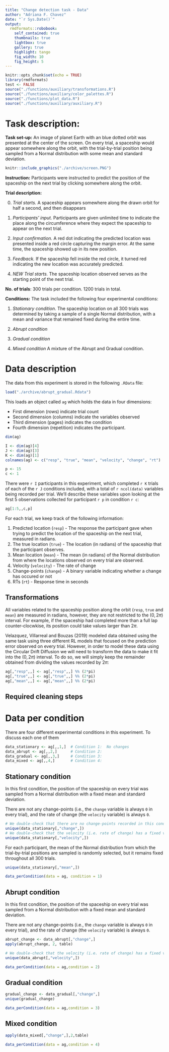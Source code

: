 ```yaml
---
title: "Change detection task - Data"
author: "Adriana F. Chavez"
date: "`r Sys.Date()`"
output:
  rmdformats::robobook:
    self_contained: true
    thumbnails: true
    lightbox: true
    gallery: true
    highlight: tango
    fig_width: 10 
    fig_height: 5 
---
```


```r
knitr::opts_chunk$set(echo = TRUE)
library(rmdformats)
test <- FALSE
source("./functions/auxiliary/transformations.R")
source("./functions/auxiliary/color_palettes.R")
source("./functions/plot_data.R")
source("./functions/auxiliary/auxiliary.R")
```

# Task description:

**Task set-up:** An image of planet Earth with an blue dotted orbit was presented at the center of the screen. On every trial, a spaceship would appear somewhere along the orbit, with the trial-by-trial position being sampled from a Normal distribution with some mean and standard deviation.

```r
knitr::include_graphics("./archive/screen.PNG")
```

**Instruction:** Participants were instructed to predict the position of the spaceship on the next trial by clicking somewhere along the orbit.

**Trial description:** 

0. *Trial starts.* A spaceship appears somewhere along the drawn orbit for half a second, and then disappears

1. *Participants' input.* Participants are given unlimited time to indicate the place along the circumference where they expect the spaceship to appear on the next trial.

2. *Input confirmation.* A red dot indicating the predicted location was presented inside a red circle capturing the margin error. At the same time, the spaceship showed up in its new position.

3. *Feedback.* If the spaceship fell inside the red circle, it turned red indicating the new location was accurately predicted. 

0. *NEW Trial starts.* The spaceship location observed serves as the starting point of the next trial.

<!-- > ''... participants were required to predict the future position of a spaceship moving around planet Earth along a specified orbit (...) Its location was given in radians (rad) using the center of the orbit as reference. On every trial, the spaceship appeared for half a second on a given point of its orbit, after which it disappeared. Participants had to click on the position where they thought it would reappear in the next trial. After their choice, a red dot indicated the location they selected and a red circle a fixed margin of error. At the same time, the spaceship showed up in its new position. If it fell inside the red circle, it turned red indicating the new location was accurately predicted or remained the same color otherwise. There was no time limit for participants to emit their responses. This sequence was repeated throughout the experiment. Moreover, if the spaceship gave a full lap in a counterclock-wise direction, i.e., moving 2π rad, the second lap would continue from 2π rad to 4π rad, and so on. Similarly if the spaceship completed a full lap in a clockwise direction, its next position was given according to values of the previous lap. We followed the same logic to register participant’s responses. This transformation allowed the range of possible values of observations and responses to span from -∞ to ∞, and was particularly useful to avoid sudden -->
<!-- changes of position from 2π rad to 0 every time a full lap was completed.'' -->
<!-- > -->

**No. of trials**: 300 trials per condition. 1200 trials in total.

**Conditions:** The task included the following four experimental conditions:

1. *Stationary condition*. The spaceship location on all 300 trials was determined by taking a sample of a single Normal distribution, with a mean and variance that remained fixed during the entire time.

2. *Abrupt condition*

3. *Gradual condition*

4. *Mixed condition* A mixture of the Abrupt and Gradual condition.


# Data description

The data from this experiment is stored in the following `.RData` file:

```r
load("./archive/abrupt_gradual.Rdata")
```

This loads an object called `ag` which holds the data in four dimensions:

- First dimension (rows) indicate trial count
- Second dimension (columns) indicate the variables observed
- Third dimension (pages) indicates the condition
- Fourth dimension (repetition) indicates the participant.

```r
dim(ag)
```

```r
I <- dim(ag)[4]
J <- dim(ag)[3]
K <- dim(ag)[1]
colnames(ag) <- c("resp", "true", "mean", "velocity", "change", "rt")

p <- 15
c <- 1
```

There were `r I` participants in this experiment, which completed `r K` trials of each of the `r J` conditions included, with a total of `r ncol(data)` variables being recorded per trial. We'll describe these variables upon looking at the first 5 observations collected for participant `r p` in condition `r c`:

```r
ag[1:5,,c,p]
```

For each trial, we keep track of the following information:

1. Predicted location (`resp`) - The response the participant gave when trying to predict the location of the spaceship on the next trial, measured in radians.
2. The true location (`true`) - The location (in radians) of the spaceship that the participant observes.
3. Mean location (`mean`) - The mean (in radians) of the Normal distribution from where the locations observed on every trial are observed.
4. Velocity (`velocity`) - The rate of change
5. Change-points (`change`) - A binary variable indicating whether a change has occured or not
6. RTs (`rt`) - Response time in seconds

## Transformations

All variables related to the spaceship position along the orbit (`resp`, `true` and `mean`) are measured in radians, however, they are not restricted to the $(0, 2\pi)$ interval. For example, if the spaceship had completed more than a full lap counter-clocwkise, its position could take values larger than $2\pi$. 

Velazquez, Villarreal and Bouzas (2019) modeled data obtained using the same task using three different RL models that focused on the prediction error observed on every trial. However, in order to model these data using the Circular Drift Diffusion we will need to transform the data to make it fit into the $(0, 2\pi)$ interval. To do so, we will simply keep the remainder obtained from dividing the values recorded by $2\pi$:

```r
ag[,"resp",,] <- ag[,"resp",,] %% (2*pi)
ag[,"true",,] <- ag[,"true",,] %% (2*pi)
ag[,"mean",,] <- ag[,"mean",,] %% (2*pi)
```

## Required cleaning steps

# Data per condition

There are four different experimental conditions in this experiment. To discuss each one of them 

```r
data_stationary <- ag[,,1,]  # Condition 1:  No changes
data_abrupt <- ag[,,2,]      # Condition 2: 
data_gradual <- ag[,,3,]     # Condition 3:
data_mixed <- ag[,,4,]       # Condition 4: 
```


## Stationary condition

In this first condition, the position of the spaceship on every trial was sampled from a Normal distribution with a fixed mean and standard deviation.

There are not any change-points (i.e., the `change` variable is always `0` in every trial), and the rate of change (the `velocity` variable) is always `0`.

```r
# We double-check that there are no change-points recorded in this condition, for any of the 24 participants
unique(data_stationary[,"change",])
# We double-check that the velocity (i.e. rate of change) has a fixed value of `0`, for all 24 participants
unique(data_stationary[,"velocity",])
```

For each participant, the mean of the Normal distribution from which the trial-by-trial positions are sampled is randomly selected, but it remains fixed throughout all 300 trials.

```r
unique(data_stationary[,"mean",])
```

```r
data_perCondition(data = ag, condition = 1)
```

## Abrupt condition

In this first condition, the position of the spaceship on every trial was sampled from a Normal distribution with a fixed mean and standard deviation.

There are not any change-points (i.e., the `change` variable is always `0` in every trial), and the rate of change (the `velocity` variable) is always `0`.

```r
abrupt_change <- data_abrupt[,"change",]
apply(abrupt_change, 2, table)
```

```r
# We double-check that the velocity (i.e. rate of change) has a fixed value of `0`, for all 24 participants
unique(data_abrupt[,"velocity",])
```

```r
data_perCondition(data = ag,condition = 2)
```

## Gradual condition

```r
gradual_change <- data_gradual[,"change",]
unique(gradual_change)
```

```r
data_perCondition(data = ag,condition = 3)
```

## Mixed condition

```r
apply(data_mixed[,"change",],2,table)
```

```r
data_perCondition(data = ag,condition = 4)
```
